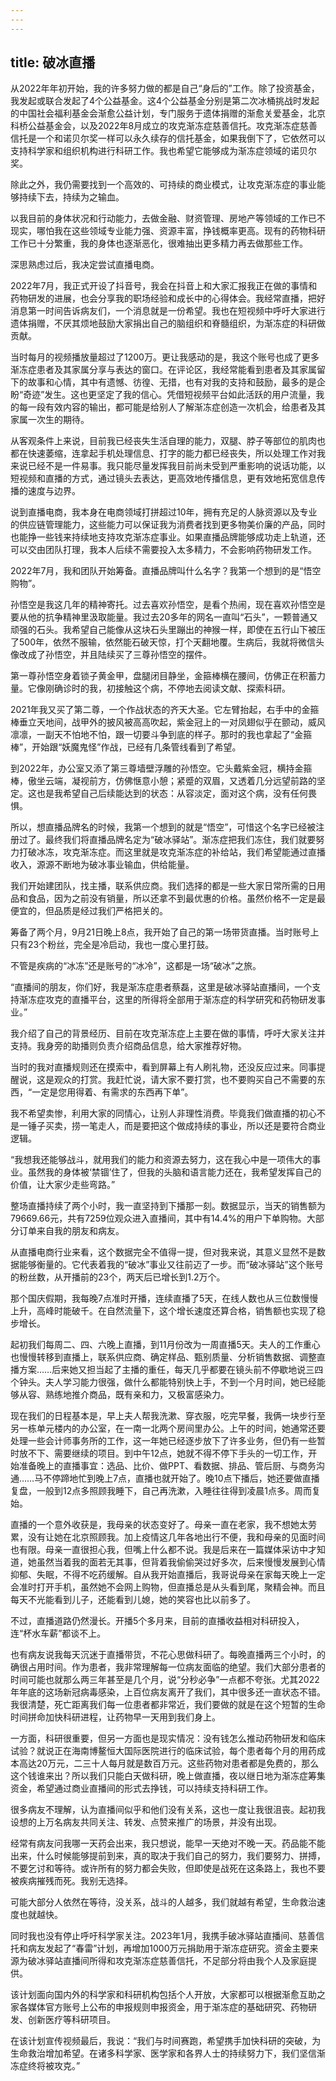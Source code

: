 ```yaml
---
---
---
```

title: 破冰直播
---




从2022年年初开始，我的许多努力做的都是自己“身后的”工作。除了投资基金，我发起或联合发起了4个公益基金。这4个公益基金分别是第二次冰桶挑战时发起的中国社会福利基金会渐愈公益计划，专门服务于遗体捐赠的渐愈关爱基金，北京科桥公益基金会，以及2022年8月成立的攻克渐冻症慈善信托。攻克渐冻症慈善信托是一个和诺贝尔奖一样可以永久续存的信托基金，如果我倒下了，它依然可以支持科学家和组织机构进行科研工作。我也希望它能够成为渐冻症领域的诺贝尔奖。

除此之外，我仍需要找到一个高效的、可持续的商业模式，让攻克渐冻症的事业能够持续下去，持续为之输血。

以我目前的身体状况和行动能力，去做金融、财资管理、房地产等领域的工作已不现实，哪怕我在这些领域专业能力强、资源丰富，挣钱概率更高。现有的药物科研工作已十分繁重，我的身体也逐渐恶化，很难抽出更多精力再去做那些工作。

深思熟虑过后，我决定尝试直播电商。

2022年7月，我正式开设了抖音号，我会在抖音上和大家汇报我正在做的事情和药物研发的进展，也会分享我的职场经验和成长中的心得体会。我经常直播，把好消息第一时间告诉病友们，一个消息就是一份希望。我也在短视频中呼吁大家进行遗体捐赠，不厌其烦地鼓励大家捐出自己的脑组织和脊髓组织，为渐冻症的科研做贡献。

当时每月的视频播放量超过了1200万。更让我感动的是，我这个账号也成了更多渐冻症患者及其家属分享与表达的窗口。在评论区，我经常能看到患者及其家属留下的故事和心情，其中有遗憾、彷徨、无措，也有对我的支持和鼓励，最多的是企盼“奇迹”发生。这也更坚定了我的信心。凭借短视频平台如此活跃的用户流量，我的每一段有效内容的输出，都可能是给别人了解渐冻症创造一次机会，给患者及其家属一次生的期待。

从客观条件上来说，目前我已经丧失生活自理的能力，双腿、脖子等部位的肌肉也都在快速萎缩，连拿起手机处理信息、打字的能力都已经丧失，所以处理工作对我来说已经不是一件易事。我只能尽量发挥我目前尚未受到严重影响的说话功能，以短视频和直播的方式，通过镜头去表达，更高效地传播信息，更有效地拓宽信息传播的速度与边界。

说到直播电商，我本身在电商领域打拼超过10年，拥有充足的人脉资源以及专业的供应链管理能力，这些能力可以保证我为消费者找到更多物美价廉的产品，同时也能挣一些钱来持续地支持攻克渐冻症事业。如果直播品牌能够成功走上轨道，还可以交由团队打理，我本人后续不需要投入太多精力，不会影响药物研发工作。

2022年7月，我和团队开始筹备。直播品牌叫什么名字？我第一个想到的是“悟空购物”。

孙悟空是我这几年的精神寄托。过去喜欢孙悟空，是看个热闹，现在喜欢孙悟空是要从他的抗争精神里汲取能量。我过去20多年的网名一直叫“石头”，一颗普通又顽强的石头。我希望自己能像从这块石头里蹦出的神猴一样，即使在五行山下被压了500年，依然不服输，依然能石破天惊，打个天翻地覆。生病后，我就将微信头像改成了孙悟空，并且陆续买了三尊孙悟空的摆件。

第一尊孙悟空身着锁子黄金甲，盘腿闭目静坐，金箍棒横在腰间，仿佛正在积蓄力量。它像刚确诊时的我，初接触这个病，不停地去阅读文献、探索科研。

2021年我又买了第二尊，一个作战状态的齐天大圣。它左臂抬起，右手中的金箍棒垂立天地间，战甲外的披风被高高吹起，紫金冠上的一对凤翅似乎在颤动，威风凛凛，一副天不怕地不怕，跟一切要斗争到底的样子。那时的我也拿起了“金箍棒”，开始跟“妖魔鬼怪”作战，已经有几条管线看到了希望。

到2022年，办公室又添了第三尊墙壁浮雕的孙悟空。它头戴紫金冠，横持金箍棒，傲坐云端，凝视前方，仿佛惬意小憩；紧蹙的双眉，又透着几分远望前路的坚定。这也是我希望自己后续能达到的状态：从容淡定，面对这个病，没有任何畏惧。

所以，想直播品牌名的时候，我第一个想到的就是“悟空”，可惜这个名字已经被注册过了。最终我们将直播品牌名定为“破冰驿站”。渐冻症把我们冻住，我们就要努力打破冰冻，攻克渐冻症。而这里就是攻克渐冻症的补给站，我们希望能通过直播收入，源源不断地为破冰事业输血，供给能量。

我们开始建团队，找主播，联系供应商。我们选择的都是一些大家日常所需的日用品和食品，因为之前没有销量，所以还拿不到最优惠的价格。虽然价格不一定是最便宜的，但品质是经过我们严格把关的。

筹备了两个月，9月21日晚上8点，我开始了自己的第一场带货直播。当时账号上只有23个粉丝，完全是冷启动，我也一度心里打鼓。

不管是疾病的“冰冻”还是账号的“冰冷”，这都是一场“破冰”之旅。

“直播间的朋友，你们好，我是渐冻症患者蔡磊，这里是破冰驿站直播间，一个支持渐冻症攻克的直播平台，这里的所得将全部用于渐冻症的科学研究和药物研发事业。”

我介绍了自己的背景经历、目前在攻克渐冻症上主要在做的事情，呼吁大家关注并支持。我身旁的助播则负责介绍商品信息，给大家推荐好物。

当时的我对直播规则还在摸索中，看到屏幕上有人刷礼物，还没反应过来。同事提醒说，这是观众的打赏。我赶忙说，请大家不要打赏，也不要购买自己不需要的东西，“一定是您用得着、有需求的东西再下单”。

我不希望卖惨，利用大家的同情心，让别人非理性消费。毕竟我们做直播的初心不是一锤子买卖，捞一笔走人，而是要把这个做成持续的事业，所以还是要符合商业逻辑。

“我想我还能够战斗，就用我们的能力和资源去努力，这在我心中是一项伟大的事业。虽然我的身体被‘禁锢’住了，但我的头脑和语言能力还在，我希望发挥自己的价值，让大家少走些弯路。”

整场直播持续了两个小时，我一直坚持到下播那一刻。数据显示，当天的销售额为79669.66元，共有7259位观众进入直播间，其中有14.4%的用户下单购物。大部分订单来自我的朋友和病友。

从直播电商行业来看，这个数据完全不值得一提，但对我来说，其意义显然不是数据能够衡量的。它代表着我的“破冰”事业又往前迈了一步。而“破冰驿站”这个账号的粉丝数，从开播前的23个，两天后已增长到1.2万个。

那个国庆假期，我每晚7点准时开播，连续直播了5天，在线人数也从三位数慢慢上升，高峰时能破千。在自然流量下，这个增长速度还算合格，销售额也实现了稳步增长。

起初我们每周二、四、六晚上直播，到11月份改为一周直播5天。夫人的工作重心也慢慢转移到直播上，联系供应商、确定样品、甄别质量、分析销售数据、调整直播方案……后来她又担当起了主播的重任，每天几乎都要在镜头前不停歇地说三四个钟头。夫人学习能力很强，做什么都能特别快上手，不到一个月时间，她已经能够从容、熟练地推介商品，既有亲和力，又极富感染力。

现在我们的日程基本是，早上夫人帮我洗漱、穿衣服，吃完早餐，我俩一块步行至另一栋单元楼内的办公室，在一南一北两个房间里办公。上午的时间，她通常还要处理一些会计师事务所的工作，这一年她已经逐步放下了许多业务，但仍有一些暂时放不下、需要继续的项目。到中午12点，她就不得不停下手头的一切工作，开始准备晚上的直播事宜：选品、比价、做PPT、看数据、排品、管后厨、与商务沟通……马不停蹄地忙到晚上7点，直播也就开始了。晚10点下播后，她还要做直播复盘，一般到12点多照顾我睡下，自己再洗漱，入睡往往得到凌晨1点多。周而复始。

直播的一个意外收获是，我母亲的状态变好了。母亲一直在老家，我不想她太劳累，没有让她在北京照顾我。加上疫情这几年各地出行不便，我和母亲的见面时间也有限。母亲一直很担心我，但嘴上什么都不说。我是后来在一篇媒体采访中才知道，她虽然当着我的面若无其事，但背着我偷偷哭过好多次，后来慢慢发展到心情抑郁、失眠，不得不吃药缓解。自从我开始直播后，我哥说母亲在家每天晚上一定会准时打开手机，虽然她不会网上购物，但直播总是从头看到尾，聚精会神。而且每天不光能看到儿子，还能看到儿媳，她的笑容也比以前多了。

不过，直播道路仍然漫长。开播5个多月来，目前的直播收益相对科研投入，连“杯水车薪”都谈不上。

也有病友说我每天沉迷于直播带货，不花心思做科研了。每晚直播两三个小时，的确很占用时间。作为患者，我非常理解每一位病友面临的绝望。我们大部分患者的时间可能也就那么两三年甚至是几个月，说“分秒必争”一点都不夸张。尤其2022年年底的这场新冠病毒感染，上百位病友离开了我们，其中很多还一直状态不错。我很清楚，死亡距离我们每一位患者都非常近，我们要做的就是在这个短暂的生命时间拼命加快科研进程，让药物早一天用到我们身上。

一方面，科研很重要，但另一方面也是现实情况：没有钱怎么推动药物研发和临床试验？就说正在海南博鳌恒大国际医院进行的临床试验，每个患者每个月的用药成本高达20万元，二三十人每月就是数百万元。这些药物对患者都是免费的，那么这个钱谁来出？所以我们只能白天做科研，晚上做直播，夜以继日地为渐冻症筹集资金，希望通过商业直播间的形式去挣钱，可以持续支持科研工作。

很多病友不理解，认为直播间似乎和他们没有关系，这也一度让我很沮丧。起初我设想的上万名病友共同关注、转发、点赞来推广的场景，并没有出现。

经常有病友问我哪一天药会出来，我只想说，能早一天绝对不晚一天。药品能不能出来，什么时候能够提前到来，真的取决于我们自己的努力，我们要努力、拼搏，不要乞讨和等待。或许所有的努力都会失败，但即使是战死在这条路上，我也不要被疾病摧残而死。我别无选择。

可能大部分人依然在等待，没关系，战斗的人越多，我们就越有希望，生命救治速度也就越快。

同时我也没有停止呼吁科学家关注。2023年1月，我携手破冰驿站直播间、慈善信托和病友发起了“春雷”计划，再增加1000万元捐助用于渐冻症研究。资金主要来源为破冰驿站直播间所得和攻克渐冻症慈善信托，不足部分将由我个人及家庭提供。

该计划面向国内外的科学家和科研机构包括个人开放，大家都可以根据渐愈互助之家各媒体官方账号上公布的申报规则申报资金，用于渐冻症的基础研究、药物研发、创新医疗等科研项目。

在该计划宣传视频最后，我说：“我们与时间赛跑，希望携手加快科研的突破，为生命救治增加希望。在诸多科学家、医学家和各界人士的持续努力下，我们坚信渐冻症终将被攻克。”